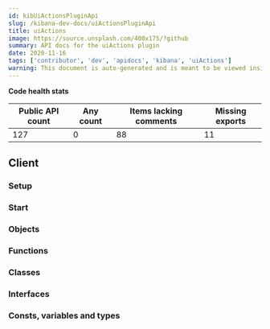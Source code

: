 ```yaml
---
id: kibUiActionsPluginApi
slug: /kibana-dev-docs/uiActionsPluginApi
title: uiActions
image: https://source.unsplash.com/400x175/?github
summary: API docs for the uiActions plugin
date: 2020-11-16
tags: ['contributor', 'dev', 'apidocs', 'kibana', 'uiActions']
warning: This document is auto-generated and is meant to be viewed inside our experimental, new docs system. Reach out in #docs-engineering for more info.
---
```






**Code health stats**

| Public API count  | Any count | Items lacking comments | Missing exports | 
|-------------------|-----------|------------------------|-----------------|
| 127 | 0 | 88 | 11 |

## Client

### Setup
<DocDefinitionList data={[uiActionsObj.client.setup]}/>

### Start
<DocDefinitionList data={[uiActionsObj.client.start]}/>

### Objects
<DocDefinitionList data={uiActionsObj.client.objects}/>

### Functions
<DocDefinitionList data={uiActionsObj.client.functions}/>

### Classes
<DocDefinitionList data={uiActionsObj.client.classes}/>

### Interfaces
<DocDefinitionList data={uiActionsObj.client.interfaces}/>

### Consts, variables and types
<DocDefinitionList data={uiActionsObj.client.misc}/>

